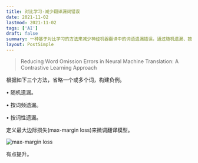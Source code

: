 ```yaml
---
title: 对比学习-减少翻译漏词错误
date: 2021-11-02
lastmod: 2021-11-02
tags: ['AI']
draft: false
summary: 一种基于对比学习的方法来减少神经机器翻译中的词语遗漏错误。通过随机遗漏、按词频遗漏和按词性遗漏三种方式构建负例，并使用最大边际损失来微调翻译模型，从而提高翻译质量。
layout: PostSimple
---
```


> Reducing Word Omission Errors in Neural Machine Translation: A Contrastive Learning Approach

根据如下三个方法，省略一个或多个词，构建负例。

• 随机遗漏。

• 按词频遗漏。

• 按词性遗漏。

定义最大边际损失(max-margin loss)来微调翻译模型。

![max-margin loss](https://tz-1256822507.cos.ap-hongkong.myqcloud.com/typora/2021-11-2216998325.png)

有点提升。

